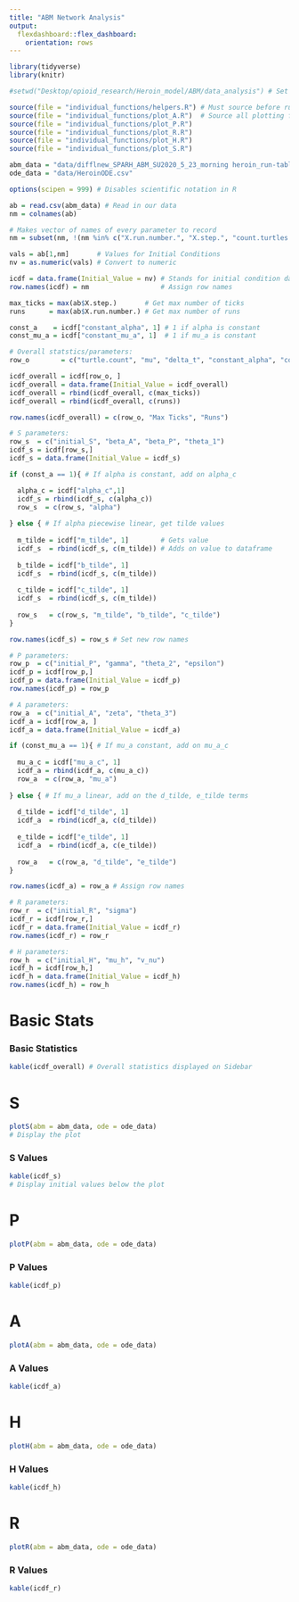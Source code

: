 ```yaml
---
title: "ABM Network Analysis"
output: 
  flexdashboard::flex_dashboard:
    orientation: rows
---
```


```r
library(tidyverse)
library(knitr)

#setwd("Desktop/opioid_research/Heroin_model/ABM/data_analysis") # Set to wd

source(file = "individual_functions/helpers.R") # Must source before running plotters
source(file = "individual_functions/plot_A.R")  # Source all plotting fn's
source(file = "individual_functions/plot_P.R")
source(file = "individual_functions/plot_R.R")
source(file = "individual_functions/plot_H.R")
source(file = "individual_functions/plot_S.R")

abm_data = "data/difflnew_SPARH_ABM_SU2020_5_23_morning heroin_run-table.csv"
ode_data = "data/HeroinODE.csv"

options(scipen = 999) # Disables scientific notation in R

ab = read.csv(abm_data) # Read in our data
nm = colnames(ab)

# Makes vector of names of every parameter to record
nm = subset(nm, !(nm %in% c("X.run.number.", "X.step.", "count.turtles.with..class....S.....turtle.count", "count.turtles.with..class....P.....turtle.count", "count.turtles.with..class....A.....turtle.count", "count.turtles.with..class....R.....turtle.count", "count.turtles.with..class....H.....turtle.count")))

vals = ab[1,nm]       # Values for Initial Conditions
nv = as.numeric(vals) # Convert to numeric

icdf = data.frame(Initial_Value = nv) # Stands for initial condition dataframe
row.names(icdf) = nm                  # Assign row names

max_ticks = max(ab$X.step.)       # Get max number of ticks
runs      = max(ab$X.run.number.) # Get max number of runs

const_a    = icdf["constant_alpha", 1] # 1 if alpha is constant
const_mu_a = icdf["constant_mu_a", 1]  # 1 if mu_a is constant

# Overall statstics/parameters:
row_o        = c("turtle.count", "mu", "delta_t", "constant_alpha", "constant_mu_a")

icdf_overall = icdf[row_o, ]
icdf_overall = data.frame(Initial_Value = icdf_overall)
icdf_overall = rbind(icdf_overall, c(max_ticks))
icdf_overall = rbind(icdf_overall, c(runs))

row.names(icdf_overall) = c(row_o, "Max Ticks", "Runs")

# S parameters:
row_s  = c("initial_S", "beta_A", "beta_P", "theta_1")
icdf_s = icdf[row_s,]
icdf_s = data.frame(Initial_Value = icdf_s)

if (const_a == 1){ # If alpha is constant, add on alpha_c

  alpha_c = icdf["alpha_c",1]
  icdf_s = rbind(icdf_s, c(alpha_c))
  row_s  = c(row_s, "alpha")
  
} else { # If alpha piecewise linear, get tilde values
  
  m_tilde = icdf["m_tilde", 1]        # Gets value
  icdf_s  = rbind(icdf_s, c(m_tilde)) # Adds on value to dataframe
  
  b_tilde = icdf["b_tilde", 1]
  icdf_s  = rbind(icdf_s, c(m_tilde))
  
  c_tilde = icdf["c_tilde", 1]
  icdf_s  = rbind(icdf_s, c(m_tilde))
  
  row_s   = c(row_s, "m_tilde", "b_tilde", "c_tilde")
}

row.names(icdf_s) = row_s # Set new row names

# P parameters:
row_p  = c("initial_P", "gamma", "theta_2", "epsilon")
icdf_p = icdf[row_p,]
icdf_p = data.frame(Initial_Value = icdf_p)
row.names(icdf_p) = row_p

# A parameters:
row_a  = c("initial_A", "zeta", "theta_3")
icdf_a = icdf[row_a, ]
icdf_a = data.frame(Initial_Value = icdf_a)

if (const_mu_a == 1){ # If mu_a constant, add on mu_a_c
  
  mu_a_c = icdf["mu_a_c", 1]
  icdf_a = rbind(icdf_a, c(mu_a_c))
  row_a  = c(row_a, "mu_a")
  
} else { # If mu_a linear, add on the d_tilde, e_tilde terms
  
  d_tilde = icdf["d_tilde", 1]
  icdf_a  = rbind(icdf_a, c(d_tilde))
  
  e_tilde = icdf["e_tilde", 1]
  icdf_a  = rbind(icdf_a, c(e_tilde))
  
  row_a   = c(row_a, "d_tilde", "e_tilde")
}

row.names(icdf_a) = row_a # Assign row names

# R parameters:
row_r  = c("initial_R", "sigma")
icdf_r = icdf[row_r,]
icdf_r = data.frame(Initial_Value = icdf_r)
row.names(icdf_r) = row_r

# H parameters:
row_h  = c("initial_H", "mu_h", "v_nu")
icdf_h = icdf[row_h,]
icdf_h = data.frame(Initial_Value = icdf_h)
row.names(icdf_h) = row_h
```

Basic Stats {.sidebar}
=====================================

### Basic Statistics

```r
kable(icdf_overall) # Overall statistics displayed on Sidebar
```

S
=====================================

```r
plotS(abm = abm_data, ode = ode_data)
# Display the plot
```

### S Values

```r
kable(icdf_s)
# Display initial values below the plot
```

P
=====================================

```r
plotP(abm = abm_data, ode = ode_data)
```

### P Values

```r
kable(icdf_p)
```

A
=====================================

```r
plotA(abm = abm_data, ode = ode_data)
```

### A Values

```r
kable(icdf_a)
```

H
=====================================

```r
plotH(abm = abm_data, ode = ode_data)
```

### H Values
```r
kable(icdf_h)
```

R
=====================================

```r
plotR(abm = abm_data, ode = ode_data)
```

### R Values

```r
kable(icdf_r)
```

